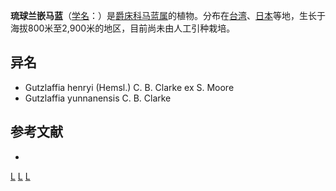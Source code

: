 {{Speciesbox 
| taxon = Strobilanthes tashiroi
| authority = ([[早田文藏|Hayata]]) Bremek.
}}

'''琉球兰嵌马蓝'''（[[学名|学名]]：{{lang|la|''Strobilanthes tashiroi''}}）是[[爵床科|爵床科]][[马蓝属|马蓝属]]的植物。分布在[[台湾|台湾]]、[[日本|日本]]等地，生长于海拔800米至2,900米的地区，目前尚未由人工引种栽培。

== 异名 ==
* Gutzlaffia henryi (Hemsl.) C. B. Clarke ex S. Moore
* Gutzlaffia yunnanensis C. B. Clarke

== 参考文献 ==
<div class="references-small">
* {{cite web| url =http://www.bioinfo.cn/db05/KmzwSpecies.php?action=view&id=499| title =琉球兰嵌马蓝| work =《中国高等植物数据库全库》| publisher =中国科学院微生物研究所| author =昆明植物研究所| accessdate =2009-02-21| deadurl =yes| archiveurl =https://web.archive.org/web/20160305035535/http://www.bioinfo.cn/db05/KmzwSpecies.php?action=view&id=499| archivedate =2016-03-05}}
</div>
{{Taxonbar|from=Q15225041}}

[[Category:马蓝属|L]]
[[Category:台灣植物|L]]
[[Category:日本植物|L]]